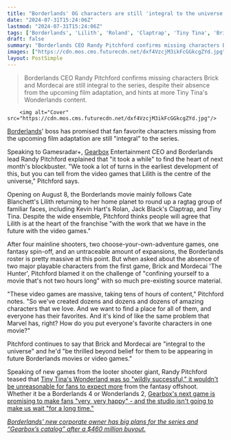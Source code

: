 ```yaml
---
title: "Borderlands' OG characters are still 'integral to the universe' and Randy Pitchford would be 'thrilled' to see them in future games - but they're not in the movie because of Gearbox's Marvel problem"
date: "2024-07-31T15:24:06Z"
lastmod: "2024-07-31T15:24:06Z"
tags: ['Borderlands', 'Lilith', 'Roland', 'Claptrap', 'Tiny Tina', 'Brick', 'Mordecai the Hunter', "Tiny Tina's Wonderlands", 'Marvel', 'Looter Shooter']
draft: false
summary: "Borderlands CEO Randy Pitchford confirms missing characters Brick and Mordecai are still integral to the series, despite their absence from the upcoming film adaptation, and hints at more Tiny Tina's Wonderlands content."
images: ["https://cdn.mos.cms.futurecdn.net/dxf4VzcjM3ikFcGGkcgZYd.jpg"]
layout: PostSimple
---
```

> Borderlands CEO Randy Pitchford confirms missing characters Brick and Mordecai are still integral to the series, despite their absence from the upcoming film adaptation, and hints at more Tiny Tina's Wonderlands content.


        <img alt="Cover" src="https://cdn.mos.cms.futurecdn.net/dxf4VzcjM3ikFcGGkcgZYd.jpg"/>
        
[Borderlands](https://www.gamesradar.com/best-borderlands-games/)' boss has promised that fan favorite characters missing from the upcoming film adaptation are still "integral" to the series. 

Speaking to Gamesradar+, [Gearbox](https://www.gamesradar.com/tag/gearbox/) Entertainment CEO and Borderlands lead Randy Pitchford explained that "it took a while" to find the heart of next month's blockbuster. "We took a lot of turns in the earliest development of this, but you can tell from the video games that Lilith is the centre of the universe," Pitchford says.

Opening on August 8, the Borderlands movie mainly follows Cate Blanchett's Lilith returning to her home planet to round up a ragtag group of familiar faces, including Kevin Hart's Rolan, Jack Black's Claptrap, and Tiny Tina. Despite the wide ensemble, Pitchford thinks people will agree that Lilith is at the heart of the franchise "with the work that we have in the future with the video games."

After four mainline shooters, two choose-your-own-adventure games, one fantasy spin-off, and an untraceable amount of expansions, the Borderlands roster is pretty massive at this point. But when asked about the absence of two major playable characters from the first game, Brick and Mordecai 'The Hunter', Pitchford blamed it on the challenge of "confining yourself to a movie that's not two hours long" with so much pre-existing source material.

"These video games are massive, taking tens of hours of content," Pitchford notes. "So we've created dozens and dozens and dozens of amazing characters that we love. And we want to find a place for all of them, and everyone has their favorites. And it's kind of like the same problem that Marvel has, right? How do you put everyone's favorite characters in one movie?"

Pitchford continues to say that Brick and Mordecai are "integral to the universe" and he'd "be thrilled beyond belief for them to be appearing in future Borderlands movies or video games."

Speaking of new games from the looter shooter giant, Randy Pitchford teased that [Tiny Tina's Wonderland was so "wildly successful," it wouldn't be unreasonable for fans to expect more](https://www.gamesradar.com/games/borderlands/borderlands-boss-says-fantasy-spin-off-tiny-tinas-wonderlands-was-wildly-successful-and-because-it-was-so-big-its-reasonable-for-our-fans-to-expect-more-there/) from the fantasy offshoot. Whether it be a Borderlands 4 or Wonderlands 2, [Gearbox's next game is promising to make fans "very, very happy" - and the studio isn't going to make us wait "for a long time."](https://www.gamesradar.com/games/borderlands/borderlands-boss-says-fans-will-be-very-very-happy-with-the-next-video-game-and-were-not-going-to-be-making-people-wait-for-a-long-time-before-we-announce-it/)

[<em>Borderlands’ new corporate owner has big plans for the series and “Gearbox’s catalog” after a $460 million buyout.</em>](https://www.gamesradar.com/games/borderlands/borderlands-new-corporate-owner-has-big-plans-for-the-series-and-gearboxs-catalog-after-a-dollar460-million-buyout/)
        